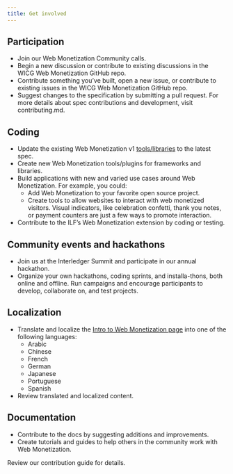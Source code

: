 ```yaml
---
title: Get involved
---
```



## Participation

* Join our <LinkOut href="https://calendar.google.com/calendar/u/0/r/eventedit/copy/c2dyMjY4M2k1dXRrcjZkYW05Mmo3c2xzZm1fMjAyNDA1MDlUMTMwMDAwWiBjX2NqMDI3Z21oc3VqazkxZXZpMjRkOXB2bXQ0QGc/bWVsaXNzYUBpbnRlcmxlZGdlci5vcmc?scp=ALL">Web Monetization Community calls</LinkOut>.
* Begin a <LinkOut href="https://github.com/WICG/webmonetization/discussions">new discussion or contribute to existing discussions</LinkOut> in the WICG Web Monetization GitHub repo.
* <LinkOut href="https://github.com/WICG/webmonetization/issues">Contribute</LinkOut> something you’ve built, open a new issue, or contribute to existing issues in the WICG Web Monetization GitHub repo.
* Suggest changes to the <LinkOut href="https://webmonetization.org/specification/">specification</LinkOut> by submitting a pull request. For more details about spec contributions and development, visit <LinkOut href="https://github.com/WICG/webmonetization/blob/main/CONTRIBUTING.md">contributing.md</LinkOut>.

## Coding

* Update the existing Web Monetization v1 [tools/libraries](/resources/community/libraries/) to the latest spec.
* Create new Web Monetization tools/plugins for frameworks and libraries.
* Build applications with new and varied use cases around Web Monetization. For example, you could:
    * Add Web Monetization to your favorite open source project.
    * Create tools to allow websites to interact with web monetized visitors. Visual indicators, like celebration confetti, thank you notes, or payment counters are just a few ways to promote interaction.
* <LinkOut href="https://github.com/interledger/web-monetization-extension">Contribute</LinkOut> to the ILF’s Web Monetization extension by coding or testing.

## Community events and hackathons

* Join us at the <LinkOut href="https://interledger.org/summit">Interledger Summit</LinkOut> and participate in our annual hackathon.
* Organize your own hackathons, coding sprints, and installa-thons, both online and offline. Run campaigns and encourage participants to develop, collaborate on, and test projects.

## Localization

* <LinkOut href="https://github.com/WICG/webmonetization?tab=readme-ov-file#localizationinternationalization">Translate and localize</LinkOut> the [Intro to Web Monetization page](/docs/) into one of the following languages:
    * Arabic
    * Chinese
    * French
    * German
    * Japanese
    * Portuguese
    * Spanish
* Review translated and localized content.

## Documentation

* Contribute to the docs by suggesting additions and improvements.
* Create tutorials and guides to help others in the community work with Web Monetization.

Review our <LinkOut href="https://github.com/WICG/webmonetization?tab=readme-ov-file#contribute">contribution guide</LinkOut> for details.